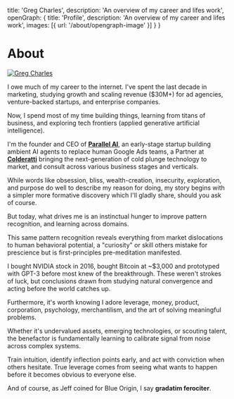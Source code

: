 
  title: 'Greg Charles',
  description: 'An overview of my career and lifes work',
  openGraph: {
    title: 'Profile',
    description: 'An overview of my career and lifes work',
    images: [{ url: '/about/opengraph-image' }]
  }
}

# About

<a href="https://x.com/gcharles10x" target="_blank">
  <Image
    src="/images/gregrc_profile_image.jpeg"
    alt="Greg Charles"
    className="rounded-full bg-gray-100 block mt-2 mb-5 mx-auto sm:float-right sm:ml-5 sm:mb-5 grayscale hover:grayscale-0"
    unoptimized
    width={160}
    height={160}
    priority
  />
</a>


I owe much of my career to the internet. I've spent the last decade in marketing, studying growth and scaling revenue ($30M+) for ad agencies, venture-backed startups, and enterprise companies. 

Now, I spend most of my time building things, learning from titans of business, and exploring tech frontiers (applied generative artificial intelligence). 

I'm the founder and CEO of **[Parallel AI](https://withparallel.ai)**, an early-stage startup building ambient AI agents to replace human Google Ads teams, a Partner at **[Colderatti](https://colderatti.com)** bringing the next-generation of cold plunge technology to market, and consult across various business stages and verticals.

While words like obsession, bliss, wealth-creation, insecurity, exploration, and purpose do well to describe my reason for doing, my story begins with a simpler more formative discovery which I'll gladly share, should you ask of course.

But today, what drives me is an instinctual hunger to improve pattern recognition, and learning across domains. 

This same pattern recognition reveals everything from market dislocations to human behavioral potential, a "curiosity" or skill others mistake for prescience but is first-principles pre-meditation manifested.

I bought NVIDIA stock in 2016, bought Bitcoin at ~$3,000 and prototyped with GPT-3 before most knew of the breakthrough. These weren't strokes of luck, but conclusions drawn from studying natural convergence and acting before the world catches up. 

Furthermore, it's worth knowing I adore leverage, money, product, corporation, psychology, merchantilism, and the art of solving meaningful problems.

Whether it's undervalued assets, emerging technologies, or scouting talent, the benefactor is fundamentally learning to calibrate signal from noise across complex systems.

Train intuition, identify inflection points early, and act with conviction when others hesitate. True leverage comes from seeing what wants to happen before it becomes obvious to everyone else.

And of course, as Jeff coined for Blue Origin, I say **gradatim ferociter**.